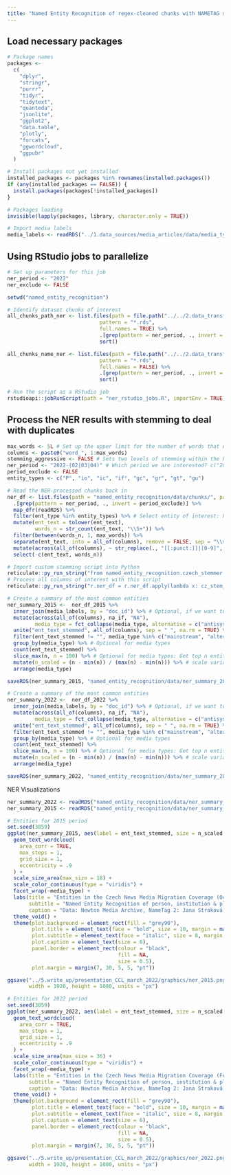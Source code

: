```yaml
---
title: "Named Entity Recognition of regex-cleaned chunks with NAMETAG model (via API)"
---
```


## Load necessary packages
```r
# Package names
packages <-
  c(
    "dplyr",
    "stringr",
    "purrr",
    "tidyr",
    "tidytext",
    "quanteda",
    "jsonlite",
    "ggplot2",
    "data.table",
    "plotly",
    "forcats",
    "ggwordcloud",
    "ggpubr"
  )

# Install packages not yet installed
installed_packages <- packages %in% rownames(installed.packages())
if (any(installed_packages == FALSE)) {
  install.packages(packages[!installed_packages])
}

# Packages loading
invisible(lapply(packages, library, character.only = TRUE))

# Import media labels
media_labels <- readRDS("../1.data_sources/media_articles/data/media_type_labels/all_media_labels_with_doc_id.rds")

```


## Using RStudio jobs to parallelize 
```r
# Set up parameters for this job
ner_period <- "2022"
ner_exclude <- FALSE

setwd("named_entity_recognition")

# Identify dataset chunks of interest
all_chunks_path_ner <- list.files(path = file.path("../../2.data_transformations", "media_articles", "data", "regex_processed", "chunks"),
                              pattern = "*.rds",
                              full.names = TRUE) %>%
                              .[grep(pattern = ner_period, ., invert = ner_exclude)] %>%
                              sort()

all_chunks_name_ner <- list.files(path = file.path("../../2.data_transformations", "media_articles", "data", "regex_processed", "chunks"),
                              pattern = "*.rds",
                              full.names = FALSE) %>%
                              .[grep(pattern = ner_period, ., invert = ner_exclude)] %>%
                              sort()

# Run the script as a RStudio job
rstudioapi::jobRunScript(path = "ner_rstudio_jobs.R", importEnv = TRUE)
```

## Process the NER results with stemming to deal with duplicates
```r
max_words <- 5L # Set up the upper limit for the number of words that entity can consist of
columns <- paste0("word_", 1:max_words)
stemming_aggressive <- FALSE # Sets two levels of stemming within the Python script
ner_period <- "2022-(02|03|04)" # Which period we are interested? c("2015-(10|11|12)", "2022-(02|03|04)")
period_exclude <- FALSE
entity_types <- c("P", "io", "ic", "if", "gc", "gr", "gt", "gu")

# Read the NER-processed chunks back in
ner_df <- list.files(path = "named_entity_recognition/data/chunks/", pattern = "*.rds", full.names = TRUE) %>%
  .[grep(pattern = ner_period, ., invert = period_exclude)] %>%
  map_dfr(readRDS) %>%
  filter(ent_type %in% entity_types) %>% # Select entity of interest: https://ufal.mff.cuni.cz/~strakova/cnec2.0/ne-type-hierarchy.pdf
  mutate(ent_text = tolower(ent_text),
         words_n = str_count(ent_text, "\\S+")) %>%
  filter(between(words_n, 1, max_words)) %>%
  separate(ent_text, into = all_of(columns), remove = FALSE, sep = "\\s", extra = "drop", fill = "right") %>%
  mutate(across(all_of(columns), ~ str_replace(., "[[:punct:]]|[0-9]", NA_character_))) %>% # Optional: replace punctuation and digits with NA
  select(-c(ent_text, words_n))

# Import custom stemming script into Python
reticulate::py_run_string("from named_entity_recognition.czech_stemmer import cz_stem_list")
# Process all columns of interest with this script
reticulate::py_run_string("r.ner_df = r.ner_df.apply(lambda x: cz_stem_list(x, r.stemming_aggressive) if x.name in r.columns else x)")

# Create a summary of the most common entities
ner_summary_2015 <-  ner_df_2015 %>%
  inner_join(media_labels, by = "doc_id") %>% # Optional, if we want to summarize based on media types
  mutate(across(all_of(columns), na_if, "NA"),
         media_type = fct_collapse(media_type, alternative = c("antisystem", "political_tabloid"))) %>%
  unite("ent_text_stemmed", all_of(columns), sep = " ", na.rm = TRUE) %>%
  filter(ent_text_stemmed != "", media_type %in% c("mainstream", "alternative")) %>%
  group_by(media_type) %>% # Optional for media types
  count(ent_text_stemmed) %>%
  slice_max(n, n = 100) %>% # Optional for media types: Get top n entities per media type
  mutate(n_scaled = (n - min(n)) / (max(n) - min(n))) %>% # scale variables to get values between 0,1
  arrange(media_type)

saveRDS(ner_summary_2015, "named_entity_recognition/data/ner_summary_2015.rds")

# Create a summary of the most common entities
ner_summary_2022 <-  ner_df_2022 %>%
  inner_join(media_labels, by = "doc_id") %>% # Optional, if we want to summarize based on media types
  mutate(across(all_of(columns), na_if, "NA"),
         media_type = fct_collapse(media_type, alternative = c("antisystem", "political_tabloid"))) %>%
  unite("ent_text_stemmed", all_of(columns), sep = " ", na.rm = TRUE) %>%
  filter(ent_text_stemmed != "", media_type %in% c("mainstream", "alternative")) %>%
  group_by(media_type) %>% # Optional for media types
  count(ent_text_stemmed) %>%
  slice_max(n, n = 100) %>% # Optional for media types: Get top n entities per media type
  mutate(n_scaled = (n - min(n)) / (max(n) - min(n))) %>% # scale variables to get values between 0,1
  arrange(media_type)

saveRDS(ner_summary_2022, "named_entity_recognition/data/ner_summary_2022.rds")

```

NER Visualizations
```r
ner_summary_2022 <- readRDS("named_entity_recognition/data/ner_summary_2022.rds") %>% group_by(media_type) %>% slice_max(n_scaled, n = 50) %>% ungroup()
ner_summary_2015 <- readRDS("named_entity_recognition/data/ner_summary_2015.rds") %>% group_by(media_type) %>% slice_max(n_scaled, n = 50) %>% ungroup()

# Entities for 2015 period
set.seed(3859)
ggplot(ner_summary_2015, aes(label = ent_text_stemmed, size = n_scaled, color = n_scaled)) +
  geom_text_wordcloud(
    area_corr = TRUE,
    max_steps = 1,
    grid_size = 1,
    eccentricity = .9
  ) +
  scale_size_area(max_size = 18) +
  scale_color_continuous(type = "viridis") +
  facet_wrap(~media_type) +
  labs(title = "Entities in the Czech News Media Migration Coverage (October-December 2015)",
       subtitle = "Named Entity Recognition of person, institution & place entities. Split by media type, top 50, stemmed.",
       caption = "Data: Newton Media Archive, NameTag 2: Jana Straková, Milan Straka & Jan Hajič (2019), Czech stemmer: Jacques Savoy (2005)") +
  theme_void() +
  theme(plot.background = element_rect(fill = "grey90"),
        plot.title = element_text(face = "bold", size = 10, margin = margin(0, 0, 3, 0)),
        plot.subtitle = element_text(face = "italic", size = 8, margin = margin(0, 0, 10, 0)),
        plot.caption = element_text(size = 6),
        panel.border = element_rect(colour = "black",
                                    fill = NA,
                                    size = 0.5),
        plot.margin = margin(7, 30, 5, 5, "pt"))

ggsave("../5.write_up/presentation_CCL_march_2022/graphics/ner_2015.png", device = "png",
       width = 1920, height = 1080, units = "px")

# Entities for 2022 period
set.seed(3859)
ggplot(ner_summary_2022, aes(label = ent_text_stemmed, size = n_scaled, color = n_scaled)) +
  geom_text_wordcloud(
    area_corr = TRUE,
    max_steps = 1,
    grid_size = 1,
    eccentricity = .9
  ) +
  scale_size_area(max_size = 36) +
  scale_color_continuous(type = "viridis") +
  facet_wrap(~media_type) +
  labs(title = "Entities in the Czech News Media Migration Coverage (February-April 2022)",
       subtitle = "Named Entity Recognition of person, institution & place entities. Split by media type, top 50, stemmed.",
       caption = "Data: Newton Media Archive, NameTag 2: Jana Straková, Milan Straka & Jan Hajič (2019), Czech stemmer: Jacques Savoy (2005)") +
  theme_void() +
  theme(plot.background = element_rect(fill = "grey90"),
        plot.title = element_text(face = "bold", size = 10, margin = margin(0, 0, 3, 0)),
        plot.subtitle = element_text(face = "italic", size = 8, margin = margin(0, 0, 10, 0)),
        plot.caption = element_text(size = 6),
        panel.border = element_rect(colour = "black",
                                    fill = NA,
                                    size = 0.5),
        plot.margin = margin(7, 30, 5, 5, "pt"))

ggsave("../5.write_up/presentation_CCL_march_2022/graphics/ner_2022.png", device = "png",
       width = 1920, height = 1080, units = "px")
```
